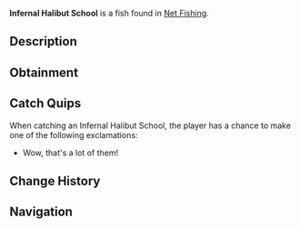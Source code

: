 {{FishInfobox
|image          = Infernal Halibut School.png
|rarity         = Mythical
|sea            = Second Sea
|location       = [[Net Fishing]]
|sublocation    = 
|sources        = Fishing Net
|radar_location = 
|xp             = 8000
|weather        = 
|time           = 
|season         = Winter, Spring
|bait           = 
|base_weight    = 67
|base_value     = 14000
|weight_range   = 42
|base_chance    = 5
|base_resil     = 20
}}
'''Infernal Halibut School''' is a {{Rarity|Mythical}} fish found in [[Net Fishing]].

== Description ==
{{Description|A school of awesome fish!|Bestiary Entry}}

== Obtainment ==
{{Description|Caught in oceans using a net.|Bestiary Hint}}

== Catch Quips ==
When catching an Infernal Halibut School, the player has a chance to make one of the following exclamations:
* Wow, that's a lot of them!

== Change History ==
{{Change History|{{subst:Current Version}}}}

== Navigation ==
{{Fish Navbox|Net Fishing}}